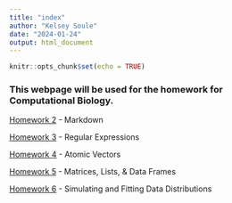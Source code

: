 ```yaml
---
title: "index"
author: "Kelsey Soule"
date: "2024-01-24"
output: html_document
---
```


```r
knitr::opts_chunk$set(echo = TRUE)
```


### This webpage will be used for the homework for Computational Biology.

[Homework 2](Homework_02.html) - Markdown

[Homework 3](Homework_03.html) - Regular Expressions

[Homework 4](Homework_04.html) - Atomic Vectors

[Homework 5](Homework_05.html) - Matrices, Lists, & Data Frames

[Homework 6](Homework_06.html) - Simulating and Fitting Data Distributions

